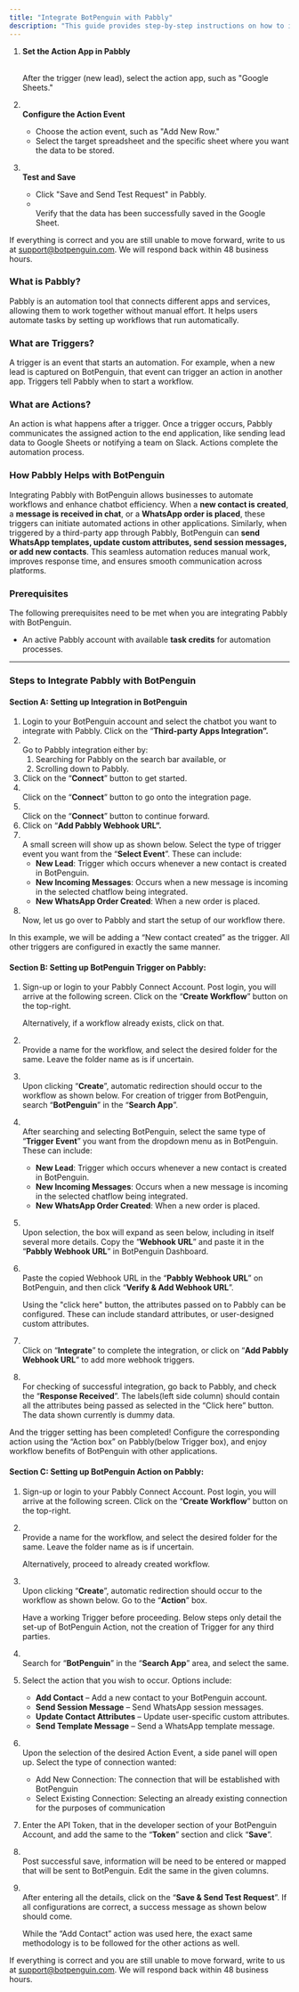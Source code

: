 ```yaml
---
title: "Integrate BotPenguin with Pabbly"
description: "This guide provides step-by-step instructions on how to integrate Pabbly with BotPenguin to collect leads captured on BotPenguin and transfer them to a third-party application, such as Google Sheets."
---
```


1. **Set the Action App in Pabbly**

   \
   After the trigger (new lead), select the action app, such as "Google Sheets."
2. **\
   Configure the Action Event**
   - Choose the action event, such as "Add New Row."
   - Select the target spreadsheet and the specific sheet where you want the data to be stored.
3. **\
   Test and Save**
   - Click "Save and Send Test Request" in Pabbly.
   - \
     Verify that the data has been successfully saved in the Google Sheet.

If everything is correct and you are still unable to move forward, write to us at [support@botpenguin.com](mailto:support@botpenguin.com). We will respond back within 48 business hours.

### **What is Pabbly?**

Pabbly is an automation tool that connects different apps and services, allowing them to work together without manual effort. It helps users automate tasks by setting up workflows that run automatically.

### **What are Triggers?**

A trigger is an event that starts an automation. For example, when a new lead is captured on BotPenguin, that event can trigger an action in another app. Triggers tell Pabbly when to start a workflow.

### **What are Actions?**

An action is what happens after a trigger. Once a trigger occurs, Pabbly communicates the assigned action to the end application, like sending lead data to Google Sheets or notifying a team on Slack. Actions complete the automation process.

### **How Pabbly Helps with BotPenguin**

Integrating Pabbly with BotPenguin allows businesses to automate workflows and enhance chatbot efficiency. When a **new contact is created**, a **message is received in chat**, or a **WhatsApp order is placed**, these triggers can initiate automated actions in other applications. Similarly, when triggered by a third-party app through Pabbly, BotPenguin can **send WhatsApp templates, update custom attributes, send session messages, or add new contacts**. This seamless automation reduces manual work, improves response time, and ensures smooth communication across platforms.

### **Prerequisites**

The following prerequisites need to be met when you are integrating Pabbly with BotPenguin.

- An active Pabbly account with available **task credits** for automation processes.

---

### **Steps to Integrate Pabbly with BotPenguin**

#### **Section A: Setting up Integration in BotPenguin**

1. Login to your BotPenguin account and select the chatbot you want to integrate with Pabbly. Click on the “**Third-party Apps Integration”.**
2. \
   Go to Pabbly integration either by:
   1. Searching for Pabbly on the search bar available, or
   2. Scrolling down to Pabbly.
3. Click on the “**Connect**” button to get started.
4. \
   Click on the “**Connect**” button to go onto the integration page.
5. \
   Click on the “**Connect**” button to continue forward.
6. Click on “**Add Pabbly Webhook URL”.**
7. \
   A small screen will show up as shown below. Select the type of trigger event you want from the “**Select Event**”. These can include:
   - **New Lead**: Trigger which occurs whenever a new contact is created in BotPenguin.
   - **New Incoming Messages**: Occurs when a new message is incoming in the selected chatflow being integrated.
   - **New WhatsApp Order Created**: When a new order is placed.
8. \
   Now, let us go over to Pabbly and start the setup of our workflow there.

<Info>
  In this example, we will be adding a “New contact created” as the trigger. All other triggers are configured in exactly the same manner.
</Info>

#### **Section B: Setting up BotPenguin Trigger on Pabbly:**

1. Sign-up or login to your Pabbly Connect Account. Post login, you will arrive at the following screen. Click on the “**Create Workflow**” button on the top-right.

   <Info>
     Alternatively, if a workflow already exists, click on that.
   </Info>
2. \
   Provide a name for the workflow, and select the desired folder for the same. Leave the folder name as is if uncertain.
3. \
   Upon clicking “**Create**”, automatic redirection should occur to the workflow as shown below. For creation of trigger from BotPenguin, search “**BotPenguin**” in the “**Search App**”.
4. \
   After searching and selecting BotPenguin, select the same type of “**Trigger Event**” you want from the dropdown menu as in BotPenguin. These can include:
   - **New Lead**: Trigger which occurs whenever a new contact is created in BotPenguin.
   - **New Incoming Messages**: Occurs when a new message is incoming in the selected chatflow being integrated.
   - **New WhatsApp Order Created**: When a new order is placed.
5. \
   Upon selection, the box will expand as seen below, including in itself several more details. Copy the “**Webhook URL**” and paste it in the “**Pabbly Webhook URL**” in BotPenguin Dashboard.
6. \
   Paste the copied Webhook URL in the “**Pabbly Webhook URL**” on BotPenguin, and then click “**Verify & Add Webhook URL**”.

   <Info>
     Using the "click here" button, the attributes passed on to Pabbly can be configured. These can include standard attributes, or user-designed custom attributes.
   </Info>
7. \
   Click on “**Integrate**” to complete the integration, or click on “**Add Pabbly Webhook URL**” to add more webhook triggers.
8. \
   For checking of successful integration, go back to Pabbly, and check the “**Response Received**”. The labels(left side column) should contain all the attributes being passed as selected in the “Click here” button. The data shown currently is dummy data.

And the trigger setting has been completed\! Configure the corresponding action using the “Action box” on Pabbly(below Trigger box), and enjoy workflow benefits of BotPenguin with other applications.

#### **Section C: Setting up BotPenguin Action on Pabbly:**

1. Sign-up or login to your Pabbly Connect Account. Post login, you will arrive at the following screen. Click on the “**Create Workflow**” button on the top-right.
2. \
   Provide a name for the workflow, and select the desired folder for the same. Leave the folder name as is if uncertain.

   <Info>
     Alternatively, proceed to already created workflow.
   </Info>
3. \
   Upon clicking “**Create**”, automatic redirection should occur to the workflow as shown below. Go to the “**Action**” box.

   <Info>
     Have a working Trigger before proceeding. Below steps only detail the set-up of BotPenguin Action, not the creation of Trigger for any third parties.
   </Info>
4. \
   Search for “**BotPenguin**” in the “**Search App**” area, and select the same.
5. Select the action that you wish to occur. Options include:
   - **Add Contact** – Add a new contact to your BotPenguin account.
   - **Send Session Message** – Send WhatsApp session messages.
   - **Update Contact Attributes** – Update user-specific custom attributes.
   - **Send Template Message** – Send a WhatsApp template message.
6. \
   Upon the selection of the desired Action Event, a side panel will open up. Select the type of connection wanted:
   - Add New Connection: The connection that will be established with BotPenguin
   - Select Existing Connection: Selecting an already existing connection for the purposes of communication
7. Enter the API Token, that in the developer section of your BotPenguin Account, and add the same to the “**Token**” section and click “**Save**”.
8. \
   Post successful save, information will be need to be entered or mapped that will be sent to BotPenguin. Edit the same in the given columns.
9. \
   After entering all the details, click on the “**Save & Send Test Request**”. If all configurations are correct, a success message as shown below should come.

   <Info>
     While the “Add Contact” action was used here, the exact same methodology is to be followed for the other actions as well.
   </Info>

If everything is correct and you are still unable to move forward, write to us at [support@botpenguin.com](mailto:support@botpenguin.com). We will respond back within 48 business hours.